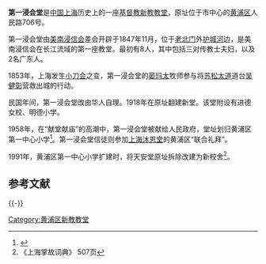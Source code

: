'''第一浸会堂'''是[[中国|中国]][[上海|上海]]历史上的一座[[基督教|基督教]][[新教|新教]][[教堂|教堂]]，原址位于市中心的[[黄浦区|黄浦区]]人民路706号。

第一浸会堂由[[美南浸信会|美南浸信会]]差会开辟于1847年11月，位于[[老北门|老北门]]外[[护城河|护城河]]边，是美南浸信会在长江流域的第一座教堂。最初有8人，其中包括三对传教士夫妇，以及2名广东人。

1853年，上海发生[[小刀会|小刀会]]之变，第一浸会堂的[[晏玛太|晏玛太]]牧师参与将[[苏松太道|苏松太道]]道台[[吴健彰|吴健彰]]营救出城的行动。

民国年间，第一浸会堂改由华人自理。1918年在原址翻建新堂。该堂附设有进德女校、明德小学。

1958年，在“献堂献庙”的高潮中，第一浸会堂被献给人民政府，堂址划归黄浦区第一中心小学<ref>{{Cite web |url=http://www.shtong.gov.cn/newsite/node2/node2245/node75195/node75204/node75303/node75317/userobject1ai92055.html |title=上海宗教志 >> 第五编基督教 >> 第一章场所 >> 第二节　差会所属教堂 |access-date=2019-04-20 |archive-date=2012-12-17 |archive-url=https://web.archive.org/web/20121217070359/http://www.shtong.gov.cn/newsite/node2/node2245/node75195/node75204/node75303/node75317/userobject1ai92055.html |dead-url=no }}</ref>。第一浸会堂信徒则参加[[上海沐恩堂|上海沐恩堂]]的黄浦区“联合礼拜”。

1991年，黄浦区第一中心小学扩建时，将天安堂原址拆除改建为新校舍<ref>《上海掌故词典》 
507页</ref>。

==参考文献==
{{Reflist}}

{{-}}

[[Category:黄浦区新教教堂|Category:黄浦区新教教堂]]